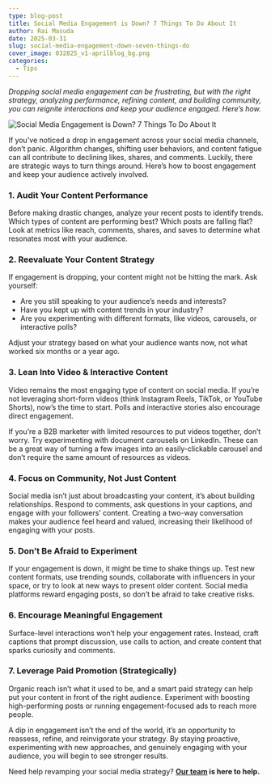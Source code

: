```yaml
---
type: blog-post
title: Social Media Engagement is Down? 7 Things To Do About It
author: Rai Masuda
date: 2025-03-31
slug: social-media-engagement-down-seven-things-do
cover_image: 032825_v1-aprilblog_bg.png
categories:
  - Tips
---
```

*Dropping social media engagement can be frustrating, but with the right strategy, analyzing performance, refining content, and building community, you can reignite interactions and keep your audience engaged. Here’s how.* 

![Social Media Engagement is Down? 7 Things To Do About It](032825_v1-aprilblog_bg.png)

If you've noticed a drop in engagement across your social media channels, don’t panic. Algorithm changes, shifting user behaviors, and content fatigue can all contribute to declining likes, shares, and comments. Luckily, there are strategic ways to turn things around. Here’s how to boost engagement and keep your audience actively involved.

### 1. Audit Your Content Performance

Before making drastic changes, analyze your recent posts to identify trends. Which types of content are performing best? Which posts are falling flat? Look at metrics like reach, comments, shares, and saves to determine what resonates most with your audience.

### 2. Reevaluate Your Content Strategy

If engagement is dropping, your content might not be hitting the mark. Ask yourself:

* Are you still speaking to your audience’s needs and interests?
* Have you kept up with content trends in your industry?
* Are you experimenting with different formats, like videos, carousels, or interactive polls?

Adjust your strategy based on what your audience wants now, not what worked six months or a year ago.

### 3. Lean Into Video & Interactive Content

Video remains the most engaging type of content on social media. If you’re not leveraging short-form videos (think Instagram Reels, TikTok, or YouTube Shorts), now’s the time to start. Polls and interactive stories also encourage direct engagement. 

If you’re a B2B marketer with limited resources to put videos together, don’t worry. Try experimenting with document carousels on LinkedIn. These can be a great way of turning a few images into an easily-clickable carousel and don’t require the same amount of resources as videos.

### 4. Focus on Community, Not Just Content

Social media isn’t just about broadcasting your content, it’s about building relationships. Respond to comments, ask questions in your captions, and engage with your followers’ content. Creating a two-way conversation makes your audience feel heard and valued, increasing their likelihood of engaging with your posts.

### 5. Don’t Be Afraid to Experiment

If your engagement is down, it might be time to shake things up. Test new content formats, use trending sounds, collaborate with influencers in your space, or try to look at new ways to present older content. Social media platforms reward engaging posts, so don’t be afraid to take creative risks.

### 6. Encourage Meaningful Engagement

Surface-level interactions won’t help your engagement rates. Instead, craft captions that prompt discussion, use calls to action, and create content that sparks curiosity and comments. 

### 7. Leverage Paid Promotion (Strategically)

Organic reach isn’t what it used to be, and a smart paid strategy can help put your content in front of the right audience. Experiment with boosting high-performing posts or running engagement-focused ads to reach more people.

A dip in engagement isn’t the end of the world, it’s an opportunity to reassess, refine, and reinvigorate your strategy. By staying proactive, experimenting with new approaches, and genuinely engaging with your audience, you will begin to see stronger results.

Need help revamping your social media strategy? **[Our team](https://brandglue.com/contact/) is here to help.**